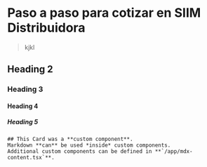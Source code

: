 # Paso a paso para cotizar en SIIM Distribuidora

> kjkl

## Heading 2

### Heading 3

#### Heading 4

##### Heading 5

    ## This Card was a **custom component**.
    Markdown **can** be used *inside* custom components.
    Additional custom components can be defined in **`/app/mdx-content.tsx`**.
